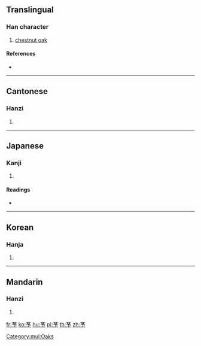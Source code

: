{{character info/new}}
==Translingual==

===Han character===
{{Han char|rn=140|rad=艸|as=04|sn=10|four=44407|canj=TNIN}}

# [[chestnut oak]]

====References====
* {{Han ref|kx=1020.020|dkj=30717|dj=1477.160|hdz=53185.100|uh=82A7|ud=33447|bh=CDB9|bd=52665}}

[[Category:mul:Oaks]]

----

==Cantonese==

===Hanzi===
{{yue-hanzi|jyut=|y=jeui6}}

# {{defn|lang=yue|sort=艸04}}

----

==Japanese==

===Kanji===
{{ja-kanji|grade=|rs=艸04}}

# {{defn|lang=ja|sort=艸04}}

====Readings====
* {{ja-readings|on=[[ちょ]] (cho), [[しょ]] (sho), [[じょ]] (jo), [[よ]] (yo)|kun=[[みくり]] (mikuri)|nanori=}}

----

==Korean==

===Hanja===
{{ko-hanja|hangeul=서|eumhun=|rv=seo|mr=sŏ|y=se}}

# {{defn|lang=ko|sort=艸04}}

----

==Mandarin==

===Hanzi===
{{cmn-hanzi|pin=[[xù]] ([[xu4]]), [[zhù]] ([[zhu4]])|wg=hsü<sup>4</sup>, chu<sup>4</sup>}}

# {{defn|lang=cmn|sort=艸04}}

[[fr:芧]]
[[ko:芧]]
[[hu:芧]]
[[pl:芧]]
[[th:芧]]
[[zh:芧]]